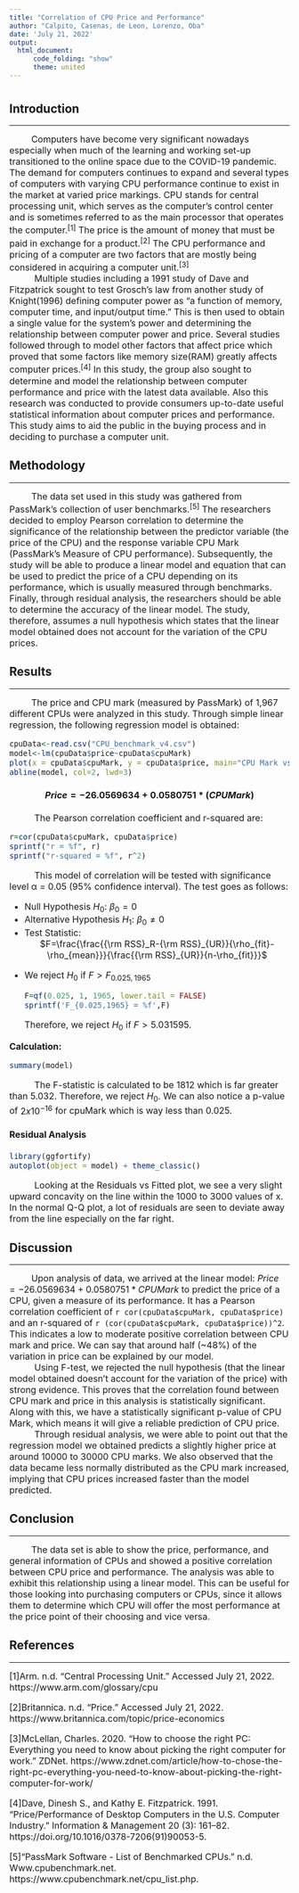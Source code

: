 ```yaml
---
title: "Correlation of CPU Price and Performance"
author: "Calpito, Casenas, de Leon, Lorenzo, Oba"
date: 'July 21, 2022'
output: 
  html_document:
      code_folding: "show"
      theme: united
---
```


#

## Introduction

---

|           <font size="3">Computers have become very significant nowadays especially when much of the learning and working set-up transitioned to the online space due to the COVID-19 pandemic. The demand for computers continues to expand and several types of computers with varying CPU performance continue to exist in the market at varied price markings. CPU stands for central processing unit, which serves as the computer's control center and is sometimes referred to as the main processor that operates the computer.$^{[1]}$  The price is the amount of money that must be paid in exchange for a product.$^{[2]}$ The CPU performance and pricing of a computer are two factors that are mostly being considered in acquiring a computer unit.$^{[3]}$
|           Multiple studies including a 1991 study of Dave and Fitzpatrick sought to test Grosch's law from another study of Knight(1996) defining computer power as "a function of memory, computer time, and input/output time." This is then used to obtain a single value for the system's power and determining the relationship between computer power and price. Several studies followed through to model other factors that affect price which proved that some factors like memory size(RAM) greatly affects computer prices.$^{[4]}$ In this study, the group also sought to determine and model the relationship between computer performance and price with the latest data available. Also this research was conducted to provide consumers up-to-date useful statistical information about computer prices and performance. This study aims to aid the public in the buying process and in deciding to purchase a computer unit.
</font>

## Methodology

---

|           <font size="3">The data set used in this study was gathered from PassMark's collection of user benchmarks.$^{[5]}$ The researchers decided to employ Pearson correlation to determine the significance of the relationship between the predictor variable (the price of the CPU) and the response variable CPU Mark (PassMark's Measure of CPU performance). Subsequently, the study will be able to produce a linear model and equation that can be used to predict the price of a CPU depending on its performance, which is usually measured through benchmarks.  Finally, through residual analysis, the researchers should be able to determine the accuracy of the linear model. The study, therefore, assumes a null hypothesis which states that the linear model obtained does not account for the variation of the CPU prices.</font>

## Results

---

|           <font size="3">The price and CPU mark (measured by PassMark) of 1,967 different CPUs were analyzed in this study. Through simple linear regression, the following regression model is obtained:
```r
cpuData<-read.csv("CPU_benchmark_v4.csv")
model<-lm(cpuData$price~cpuData$cpuMark)
plot(x = cpuData$cpuMark, y = cpuData$price, main="CPU Mark vs Price", xlab="cpu mark", ylab="price")
abline(model, col=2, lwd=3)

```
<center>
#### $Price = -26.0569634 + 0.0580751*(CPU Mark)$
</center>
|           The Pearson correlation coefficient and r-squared are: 
```r
r=cor(cpuData$cpuMark, cpuData$price)
sprintf("r = %f", r)
sprintf("r-squared = %f", r^2)

```
|           This model of correlation will be tested with significance level α = 0.05 (95% confidence interval). The test goes as follows:

<ul>
<li>Null Hypothesis $H_0$: $β_0=0$</li>
<li>Alternative Hypothesis $H_1$: $β_0\neq0$</li>
<li>Test Statistic: </li>
<center>$F=\frac{\frac{{\rm RSS}_R-{\rm RSS}_{UR}}{\rho_{fit}-\rho_{mean}}}{\frac{{\rm RSS}_{UR}}{n-\rho_{fit}}}$ </center>
<li> We reject $H_0$ if $F>F_{0.025,1965}$
```r
F=qf(0.025, 1, 1965, lower.tail = FALSE)
sprintf('F_{0.025,1965} = %f',F)
```
Therefore, we reject $H_0$ if $F>5.031595$.</li>
</ul>

**Calculation:**
```r
summary(model)
```
|           The F-statistic is calculated to be 1812 which is far greater than 5.032. Therefore, we reject $H_0$. We can also notice a p-value of $2x10^{-16}$ for cpuMark which is way less than 0.025. 

#### **Residual Analysis**
```r
library(ggfortify)
autoplot(object = model) + theme_classic()
```

|           Looking at the Residuals vs Fitted plot, we see a very slight upward concavity on the line within the 1000 to 3000 values of x. In the normal Q-Q plot, a lot of residuals are seen to deviate away from the line especially on the far right.</font>

## Discussion

---

|           <font size="3">Upon analysis of data, we arrived at the linear model:  $Price = -26.0569634 + 0.0580751*CPU Mark$ to predict the price of a CPU, given a measure of its performance. It has a Pearson correlation coefficient of `r cor(cpuData$cpuMark, cpuData$price)` and an r-squared of `r (cor(cpuData$cpuMark, cpuData$price))^2`. This indicates a low to moderate positive correlation between CPU mark and price. We can say that around half (~48%) of the variation in price can be explained by our model.
|           Using F-test, we rejected the null hypothesis (that the linear model obtained doesn't account for the variation of the price) with strong evidence. This proves that the correlation found between CPU mark and price in this analysis is statistically significant. Along with this, we have a statistically significant p-value of CPU Mark, which means it will give a reliable prediction of CPU price.
|           Through residual analysis, we were able to point out that the regression model we obtained predicts a slightly higher price at around 10000 to 30000 CPU marks. We also observed that the data became less normally distributed as the CPU mark increased, implying that CPU prices increased faster than the model predicted.
</font>

## Conclusion

---

|           <font size="3">The data set is able to show the price, performance, and general information of CPUs and showed a positive correlation between CPU price and performance. The analysis was able to exhibit this relationship using a linear model. This can be useful for those looking into purchasing computers or CPUs, since it allows them to determine which CPU will offer the most performance at the price point of their choosing and vice versa. 
</font>


## References

---

<font size="3">
[1]Arm. n.d. “Central Processing Unit.” Accessed July 21, 2022. https://www.arm.com/glossary/cpu

[2]Britannica. n.d. “Price.” Accessed July 21, 2022. https://www.britannica.com/topic/price-economics

[3]McLellan, Charles. 2020. “How to choose the right PC: Everything you need to know about picking the right computer for work.” ZDNet. https://www.zdnet.com/article/how-to-chose-the-right-pc-everything-you-need-to-know-about-picking-the-right-computer-for-work/

[4]Dave, Dinesh S., and Kathy E. Fitzpatrick. 1991. “Price/Performance of Desktop Computers in the U.S. Computer Industry.” Information & Management 20 (3): 161–82. https://doi.org/10.1016/0378-7206(91)90053-5.

[5]“PassMark Software - List of Benchmarked CPUs.” n.d. Www.cpubenchmark.net. https://www.cpubenchmark.net/cpu_list.php.
</font>
